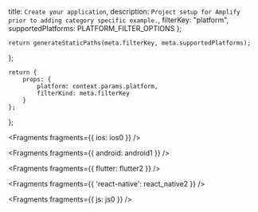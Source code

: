   title: `Create your application`,
  description: `Project setup for Amplify prior to adding category specific example.`,
  filterKey: "platform",
  supportedPlatforms: PLATFORM_FILTER_OPTIONS
};
      


    return generateStaticPaths(meta.filterKey, meta.supportedPlatforms);
};

    return {
        props: {
            platform: context.params.platform,
            filterKind: meta.filterKey
        }
    };
};


<Fragments fragments={{ ios: ios0 }} />


<Fragments fragments={{ android: android1 }} />


<Fragments fragments={{ flutter: flutter2 }} />


<Fragments fragments={{ 'react-native': react_native2 }} />


<Fragments fragments={{ js: js0 }} />
